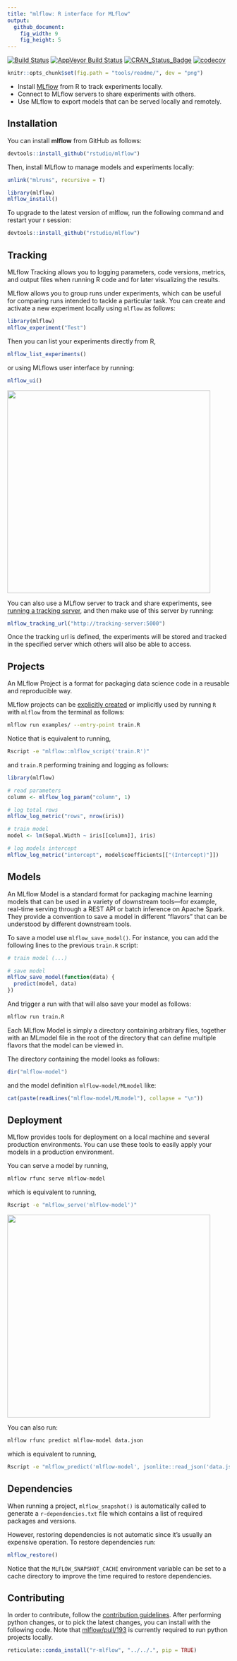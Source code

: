 ```yaml
---
title: "mlflow: R interface for MLflow"
output:
  github_document:
    fig_width: 9
    fig_height: 5
---
```


[![Build Status](https://travis-ci.org/rstudio/mlflow.svg?branch=master)](https://travis-ci.org/rstudio/mlflow) [![AppVeyor Build Status](https://ci.appveyor.com/api/projects/status/github/rstudio/mlflow?branch=master&svg=true)](https://ci.appveyor.com/project/JavierLuraschi/mlflow) [![CRAN_Status_Badge](https://www.r-pkg.org/badges/version/mlflow)](https://cran.r-project.org/package=mlflow) [![codecov](https://codecov.io/gh/rstudio/mlflow/branch/master/graph/badge.svg)](https://codecov.io/gh/rstudio/mlflow) 

```r
knitr::opts_chunk$set(fig.path = "tools/readme/", dev = "png")
```

- Install [MLflow](https://mlflow.org/) from R to track experiments locally.
- Connect to MLflow servers to share experiments with others.
- Use MLflow to export models that can be served locally and remotely.

## Installation

You can install **mlflow** from GitHub as follows:

```r
devtools::install_github("rstudio/mlflow")
```

Then, install MLflow to manage models and experiments locally:

```r
unlink("mlruns", recursive = T)
```

```r
library(mlflow)
mlflow_install()
```

To upgrade to the latest version of mlflow, run the following command and restart your r session:

```r
devtools::install_github("rstudio/mlflow")
```

## Tracking

MLflow Tracking allows you to logging parameters, code versions, metrics, and output files when running R code and for later visualizing the results.

MLflow allows you to group runs under experiments, which can be useful for comparing runs intended to tackle a particular task. You can create and activate a new experiment locally using `mlflow` as follows:

```r
library(mlflow)
mlflow_experiment("Test")
```

Then you can list your experiments directly from R,

```r
mlflow_list_experiments()
```

or using MLflows user interface by running:

```r
mlflow_ui()
```

<img src="tools/readme/mlflow-user-interface.png" class="screenshot" width=460 />

You can also use a MLflow server to track and share experiments, see [running a tracking server](https://www.mlflow.org/docs/latest/tracking.html#running-a-tracking-server), and then make use of this server by running:

```r
mlflow_tracking_url("http://tracking-server:5000")
```

Once the tracking url is defined, the experiments will be stored and tracked in the specified server which others will also be able to access.

## Projects

An MLflow Project is a format for packaging data science code in a reusable and reproducible way.

MLflow projects can be [explicitly created](https://www.mlflow.org/docs/latest/projects.html#specifying-projects) or implicitly used by running `R` with `mlflow` from the terminal as follows:

```bash
mlflow run examples/ --entry-point train.R
```

Notice that is equivalent to running,

```bash
Rscript -e "mlflow::mlflow_script('train.R')"
```

and `train.R` performing training and logging as follows:

```r
library(mlflow)

# read parameters
column <- mlflow_log_param("column", 1)

# log total rows
mlflow_log_metric("rows", nrow(iris))

# train model
model <- lm(Sepal.Width ~ iris[[column]], iris)

# log models intercept
mlflow_log_metric("intercept", model$coefficients[["(Intercept)"]])
```

## Models

An MLflow Model is a standard format for packaging machine learning models that can be used in a variety of downstream tools—for example, real-time serving through a REST API or batch inference on Apache Spark. They provide a convention to save a model in different “flavors” that can be understood by different downstream tools.

To save a model use `mlflow_save_model()`. For instance, you can add the following lines to the previous `train.R` script:

```r
# train model (...)

# save model
mlflow_save_model(function(data) {
  predict(model, data)
})
```

And trigger a run with that will also save your model as follows:

```bash
mlflow run train.R
```

Each MLflow Model is simply a directory containing arbitrary files, together with an MLmodel file in the root of the directory that can define multiple flavors that the model can be viewed in. 

The directory containing the model looks as follows:

```r
dir("mlflow-model")
```

and the model definition `mlflow-model/MLmodel` like:

```r
cat(paste(readLines("mlflow-model/MLmodel"), collapse = "\n"))
```

## Deployment

MLflow provides tools for deployment on a local machine and several production environments. You can use these tools to easily apply your models in a production environment.

You can serve a model by running,

```bash
mlflow rfunc serve mlflow-model
```

which is equivalent to running,

```bash
Rscript -e "mlflow_serve('mlflow-model')"
```

<img src="tools/readme/mlflow-serve-rfunc.png" class="screenshot" width=460 />

You can also run:

```bash
mlflow rfunc predict mlflow-model data.json
```

which is equivalent to running,

```bash
Rscript -e "mlflow_predict('mlflow-model', jsonlite::read_json('data.json'))"
```

## Dependencies

When running a project, `mlflow_snapshot()` is automatically called to generate a `r-dependencies.txt` file which contains a list of required packages and versions.

However, restoring dependencies is not automatic since it's usually an expensive operation. To restore dependencies run:

```r
mlflow_restore()
```

Notice that the `MLFLOW_SNAPSHOT_CACHE` environment variable can be set to a cache directory to improve the time required to restore dependencies.

## Contributing

In order to contribute, follow the [contribution guidelines](../../CONTRIBUTING.rst). After performing python changes, or to pick the latest changes, you can install with the following code. Note that [mlflow/pull/193](https://github.com/databricks/mlflow/pull/193) is currently required to run python projects locally.

```r
reticulate::conda_install("r-mlflow", "../../.", pip = TRUE)
```
